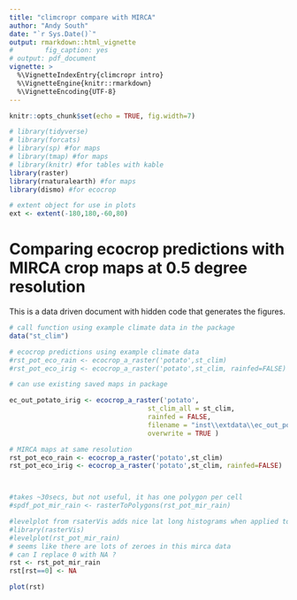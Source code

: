 ```yaml
---
title: "climcropr compare with MIRCA"
author: "Andy South"
date: "`r Sys.Date()`"
output: rmarkdown::html_vignette
#        fig_caption: yes
# output: pdf_document        
vignette: >
  %\VignetteIndexEntry{climcropr intro}
  %\VignetteEngine{knitr::rmarkdown}
  %\VignetteEncoding{UTF-8}
---
```



```r
knitr::opts_chunk$set(echo = TRUE, fig.width=7)

# library(tidyverse)
# library(forcats)
# library(sp) #for maps
# library(tmap) #for maps
# library(knitr) #for tables with kable
library(raster)
library(rnaturalearth) #for maps
library(dismo) #for ecocrop

# extent object for use in plots
ext <- extent(-180,180,-60,80)

```

# Comparing ecocrop predictions with MIRCA crop maps at 0.5 degree resolution

This is a data driven document with hidden code that generates the figures. 



```r

# call function using example climate data in the package
data("st_clim")

# ecocrop predictions using example climate data
#rst_pot_eco_rain <- ecocrop_a_raster('potato',st_clim)
#rst_pot_eco_irig <- ecocrop_a_raster('potato',st_clim, rainfed=FALSE)

# can use existing saved maps in package

ec_out_potato_irig <- ecocrop_a_raster('potato',
                                   st_clim_all = st_clim,
                                   rainfed = FALSE,
                                   filename = "inst\\extdata\\ec_out_potato_irig",
                                   overwrite = TRUE )

# MIRCA maps at same resolution
rst_pot_eco_rain <- ecocrop_a_raster('potato',st_clim)
rst_pot_eco_irig <- ecocrop_a_raster('potato',st_clim, rainfed=FALSE)




```



```r

#takes ~30secs, but not useful, it has one polygon per cell
#spdf_pot_mir_rain <- rasterToPolygons(rst_pot_mir_rain)

#levelplot from rsaterVis adds nice lat long histograms when applied to a single layer 
#library(rasterVis)
#levelplot(rst_pot_mir_rain)
# seems like there are lots of zeroes in this mirca data 
# can I replace 0 with NA ?
rst <- rst_pot_mir_rain
rst[rst==0] <- NA

plot(rst)


```
